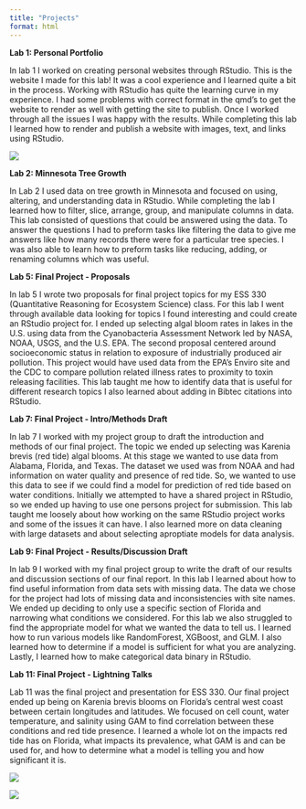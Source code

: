 ```yaml
---
title: "Projects"
format: html
---
```


**Lab 1: Personal Portfolio**

In lab 1 I worked on creating personal websites through RStudio. This is the website I made for this lab! It was a cool experience and I learned quite a bit in the process. Working with RStudio has quite the learning curve in my experience. I had some problems with correct format in the qmd's to get the website to render as well with getting the site to publish. Once I worked through all the issues I was happy with the results. While completing this lab I learned how to render and publish a website with images, text, and links using RStudio.

![](images/Screenshot_14-5-2025_153749_localhost.jpeg)

**Lab 2: Minnesota Tree Growth**

In Lab 2 I used data on tree growth in Minnesota and focused on using, altering, and understanding data in RStudio. While completing the lab I learned how to filter, slice, arrange, group, and manipulate columns in data. This lab consisted of questions that could be answered using the data. To answer the questions I had to preform tasks like filtering the data to give me answers like how many records there were for a particular tree species. I was also able to learn how to preform tasks like reducing, adding, or renaming columns which was useful.

**Lab 5: Final Project - Proposals**

In lab 5 I wrote two proposals for final project topics for my ESS 330 (Quantitative Reasoning for Ecosystem Science) class. For this lab I went through available data looking for topics I found interesting and could create an RStudio project for. I ended up selecting algal bloom rates in lakes in the U.S. using data from the Cyanobacteria Assessment Network led by NASA, NOAA, USGS, and the U.S. EPA. The second proposal centered around socioeconomic status in relation to exposure of industrially produced air pollution. This project would have used data from the EPA's Enviro site and the CDC to compare pollution related illness rates to proximity to toxin releasing facilities. This lab taught me how to identify data that is useful for different research topics I also learned about adding in Bibtec citations into RStudio.

**Lab 7: Final Project - Intro/Methods Draft**

In lab 7 I worked with my project group to draft the introduction and methods of our final project. The topic we ended up selecting was Karenia brevis (red tide) algal blooms. At this stage we wanted to use data from Alabama, Florida, and Texas. The dataset we used was from NOAA and had information on water quality and presence of red tide. So, we wanted to use this data to see if we could find a model for prediction of red tide based on water conditions. Initially we attempted to have a shared project in RStudio, so we ended up having to use one persons project for submission. This lab taught me loosely about how working on the same RStudio project works and some of the issues it can have. I also learned more on data cleaning with large datasets and about selecting aproptiate models for data analysis.

**Lab 9: Final Project - Results/Discussion Draft**

In lab 9 I worked with my final project group to write the draft of our results and discussion sections of our final report. In this lab I learned about how to find useful information from data sets with missing data. The data we chose for the project had lots of missing data and inconsistencies with site names. We ended up deciding to only use a specific section of Florida and narrowing what conditions we considered. For this lab we also struggled to find the appropriate model for what we wanted the data to tell us. I learned how to run various models like RandomForest, XGBoost, and GLM. I also learned how to determine if a model is sufficient for what you are analyzing. Lastly, I learned how to make categorical data binary in RStudio.

**Lab 11: Final Project - Lightning Talks**

Lab 11 was the final project and presentation for ESS 330. Our final project ended up being on Karenia brevis blooms on Florida's central west coast between certain longitudes and latitudes. We focused on cell count, water temperature, and salinity using GAM to find correlation between these conditions and red tide presence. I learned a whole lot on the impacts red tide has on Florida, what impacts its prevalence, what GAM is and can be used for, and how to determine what a model is telling you and how significant it is.

![](images/Screenshot_14-5-2025_154322_colostate-my.sharepoint.com.jpeg)

![](images/Screenshot_14-5-2025_154341_colostate-my.sharepoint.com.jpeg)

```         
```
